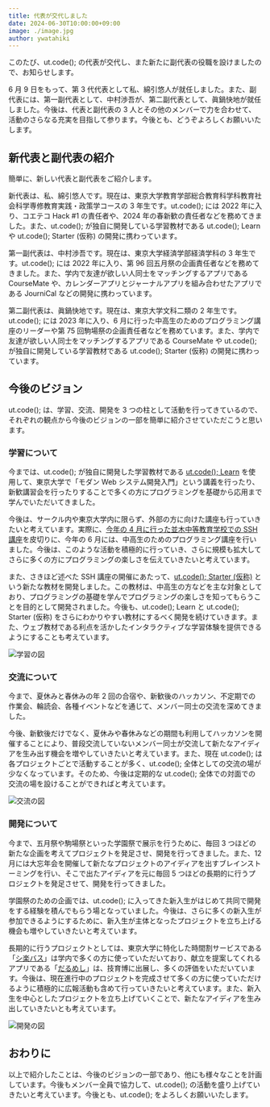 ```yaml
---
title: 代表が交代しました
date: 2024-06-30T10:00:00+09:00
image: ./image.jpg
author: ywatahiki
---
```


このたび、ut.code(); の代表が交代し、また新たに副代表の役職を設けましたので、お知らせします。

6 月 9 日をもって、第 3 代代表として私、綿引悠人が就任しました。また、副代表には、第一副代表として、中村渉吾が、第二副代表として、眞鍋快地が就任しました。今後は、代表と副代表の 3 人とその他のメンバーで力を合わせて、活動のさらなる充実を目指して参ります。今後とも、どうぞよろしくお願いいたします。

## 新代表と副代表の紹介

簡単に、新しい代表と副代表をご紹介します。

新代表は、私、綿引悠人です。現在は、東京大学教育学部総合教育科学科教育社会科学専修教育実践・政策学コースの 3 年生です。ut.code(); には 2022 年に入り、コエテコ Hack #1 の責任者や、2024 年の春新歓の責任者などを務めてきました。また、ut.code(); が独自に開発している学習教材である ut.code(); Learn や ut.code(); Starter (仮称) の開発に携わっています。

第一副代表は、中村渉吾です。現在は、東京大学経済学部経済学科の 3 年生です。ut.code(); には 2022 年に入り、第 96 回五月祭の企画責任者などを務めてきました。また、学内で友達が欲しい人同士をマッチングするアプリである CourseMate や、カレンダーアプリとジャーナルアプリを組み合わせたアプリである JourniCal などの開発に携わっています。

第二副代表は、眞鍋快地です。現在は、東京大学文科二類の 2 年生です。ut.code(); には 2023 年に入り、6 月に行った中高生のためのプログラミング講座のリーダーや第 75 回駒場祭の企画責任者などを務めています。また、学内で友達が欲しい人同士をマッチングするアプリである CourseMate や ut.code(); が独自に開発している学習教材である ut.code(); Starter (仮称) の開発に携わっています。

## 今後のビジョン

ut.code(); は、学習、交流、開発を 3 つの柱として活動を行ってきているので、それぞれの観点から今後のビジョンの一部を簡単に紹介させていただこうと思います。

### 学習について

今までは、ut.code(); が独自に開発した学習教材である [ut.code(); Learn](https://learn.utcode.net/) を使用して、東京大学で「モダン Web システム開発入門」という講義を行ったり、新歓講習会を行ったりすることで多くの方にプログラミングを基礎から応用まで学んでいただいてきました。

今後は、サークル内や東京大学内に限らず、外部の方に向けた講座も行っていきたいと考えています。実際に、[今年の 4 月に行った並木中等教育学校での SSH 講座](/articles/2024-namiki-secondary-school-ssh-seminar/)を皮切りに、今年の 6 月には、中高生のためのプログラミング講座を行いました。今後は、このような活動を積極的に行っていき、さらに規模も拡大してさらに多くの方にプログラミングの楽しさを伝えていきたいと考えています。

また、さきほど述べた SSH 講座の開催にあたって、[ut.code(); Starter (仮称)](https://starter.utcode.net/) という新たな教材を開発しました。この教材は、中高生の方などを主な対象としており、プログラミングの基礎を学んでプログラミングの楽しさを知ってもらうことを目的として開発されました。今後も、ut.code(); Learn と ut.code(); Starter (仮称) をさらにわかりやすい教材にするべく開発を続けていきます。また、ウェブ教材である利点を活かしたインタラクティブな学習体験を提供できるようにすることも考えています。

![学習の図](./learn.jpg)

### 交流について

今まで、夏休みと春休みの年 2 回の合宿や、新歓後のハッカソン、不定期での作業会、輪読会、各種イベントなどを通じて、メンバー同士の交流を深めてきました。

今後、新歓後だけでなく、夏休みや春休みなどの期間も利用してハッカソンを開催することにより、普段交流していないメンバー同士が交流して新たなアイディアを生み出す機会を増やしていきたいと考えています。また、現在 ut.code(); は各プロジェクトごとで活動することが多く、ut.code(); 全体としての交流の場が少なくなっています。そのため、今後は定期的な ut.code(); 全体での対面での交流の場を設けることができればと考えています。

![交流の図](./share.jpg)

### 開発について

今まで、五月祭や駒場祭といった学園祭で展示を行うために、毎回 3 つほどの新たな企画を考えてプロジェクトを発足させ、開発を行ってきました。また、12 月には大忘年会を開催して新たなプロジェクトのアイディアを出すブレインストーミングを行い、そこで出たアイディアを元に毎回 5 つほどの長期的に行うプロジェクトを発足させて、開発を行ってきました。

学園祭のための企画では、ut.code(); に入ってきた新入生がはじめて共同で開発をする経験を積んでもらう場となっていました。今後は、さらに多くの新入生が参加できるようにするために、新入生が主体となったプロジェクトを立ち上げる機会も増やしていきたいと考えています。

長期的に行うプロジェクトとしては、東京大学に特化した時間割サービスである「[シ楽バス](/projects/syllabus/)」は学内で多くの方に使っていただいており、献立を提案してくれるアプリである「[だるめし](/projects/dull-meshi/)」は、技育博に出展し、多くの評価をいただいています。今後は、現在進行中のプロジェクトを完成させて多くの方に使っていただけるように積極的に広報活動も含めて行っていきたいと考えています。また、新入生を中心としたプロジェクトを立ち上げていくことで、新たなアイディアを生み出していきたいとも考えています。

![開発の図](./develop.jpg)

## おわりに

以上で紹介したことは、今後のビジョンの一部であり、他にも様々なことを計画しています。今後もメンバー全員で協力して、ut.code(); の活動を盛り上げていきたいと考えています。今後とも、ut.code(); をよろしくお願いいたします。
